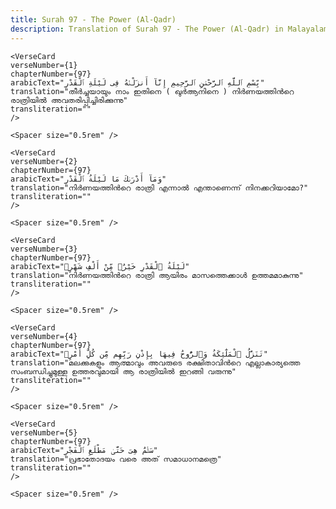 ```yaml
---
title: Surah 97 - The Power (Al-Qadr)  
description: Translation of Surah 97 - The Power (Al-Qadr) in Malayalam
---
```







    <VerseCard 
    verseNumber={1}
    chapterNumber={97}
    arabicText="بِّسْمِ ٱللَّهِ ٱلرَّحْمَٰنِ ٱلرَّحِيمِ إِنَّآ أَنزَلْنَٰهُ فِى لَيْلَةِ ٱلْقَدْرِ"
    translation="തീര്‍ച്ചയായും നാം ഇതിനെ ( ഖുര്‍ആനിനെ ) നിര്‍ണയത്തിന്‍റെ രാത്രിയില്‍ അവതരിപ്പിച്ചിരിക്കുന്നു"
    transliteration=""
    />

    <Spacer size="0.5rem" />
                
    <VerseCard 
    verseNumber={2}
    chapterNumber={97}
    arabicText="وَمَآ أَدْرَىٰكَ مَا لَيْلَةُ ٱلْقَدْرِ"
    translation="നിര്‍ണയത്തിന്‍റെ രാത്രി എന്നാല്‍ എന്താണെന്ന്‌ നിനക്കറിയാമോ?"
    transliteration=""
    />

    <Spacer size="0.5rem" />
                
    <VerseCard 
    verseNumber={3}
    chapterNumber={97}
    arabicText="لَيْلَةُ ٱلْقَدْرِ خَيْرٌۭ مِّنْ أَلْفِ شَهْرٍۢ"
    translation="നിര്‍ണയത്തിന്‍റെ രാത്രി ആയിരം മാസത്തെക്കാള്‍ ഉത്തമമാകുന്നു"
    transliteration=""
    />

    <Spacer size="0.5rem" />
                
    <VerseCard 
    verseNumber={4}
    chapterNumber={97}
    arabicText="تَنَزَّلُ ٱلْمَلَٰٓئِكَةُ وَٱلرُّوحُ فِيهَا بِإِذْنِ رَبِّهِم مِّن كُلِّ أَمْرٍۢ"
    translation="മലക്കുകളും ആത്മാവും അവരുടെ രക്ഷിതാവിന്‍റെ എല്ലാകാര്യത്തെ സംബന്ധിച്ചുമുള്ള ഉത്തരവുമായി ആ രാത്രിയില്‍ ഇറങ്ങി വരുന്നു"
    transliteration=""
    />

    <Spacer size="0.5rem" />
                
    <VerseCard 
    verseNumber={5}
    chapterNumber={97}
    arabicText="سَلَٰمٌ هِىَ حَتَّىٰ مَطْلَعِ ٱلْفَجْرِ"
    translation="പ്രഭാതോദയം വരെ അത്‌ സമാധാനമത്രെ"
    transliteration=""
    />

    <Spacer size="0.5rem" />
                